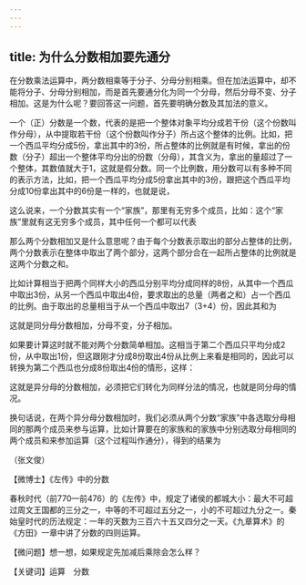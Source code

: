 ```yaml
---
---
---
```

title: 为什么分数相加要先通分
---




在分数乘法运算中，两分数相乘等于分子、分母分别相乘。但在加法运算中，却不能将分子、分母分别相加，而是首先要通分化为同一个分母，然后分母不变、分子相加。这是为什么呢？要回答这一问题，首先要明确分数及其加法的意义。



一个（正）分数是一个数，代表的是把一个整体对象平均分成若干份（这个份数叫作分母），从中提取若干份（这个份数叫作分子）所占这个整体的比例。比如，把一个西瓜平均分成5份，拿出其中的3份，所占整体的比例就是有时候，拿出的份数（分子）超出一个整体平均分出的份数（分母），其含义为，拿出的量超过了一个整体，其数值就大于1，这就是假分数。同一个比例数，用分数可以有多种不同的表示方法，比如，把一个西瓜平均分成5份拿出其中的3份，跟把这个西瓜平均分成10份拿出其中的6份是一样的，也就是说，



这么说来，一个分数其实有一个“家族”，那里有无穷多个成员，比如：这个“家族”里就有这无穷多个成员，其中任何一个都可以代表

那么两个分数相加又是什么意思呢？由于每个分数表示取出的部分占整体的比例，两个分数表示在整体中取出了两个部分，这两个部分合在一起所占整体的比例就是这两个分数之和。

比如计算相当于把两个同样大小的西瓜分别平均分成同样的8份，从其中一个西瓜中取出3份，从另一个西瓜中取出4份，要求取出的总量（两者之和）占一个西瓜的比例。由于取出的总量相当于从一个西瓜中取出7（3+4）份，因此其和为

这就是同分母分数相加，分母不变，分子相加。

如果要计算这时就不能对两个分数简单相加。这相当于第二个西瓜只平均分成2份，从中取出1份，但这跟刚才分成8份取出4份从比例上来看是相同的，因此可以转换为第二个西瓜也分成8份取出4份的情形，这样：



这就是异分母的分数相加，必须把它们转化为同样分法的情况，也就是同分母的情况。



换句话说，在两个异分母分数相加时，我们必须从两个分数“家族”中各选取分母相同的那两个成员来参与运算，比如计算要在的家族和的家族中分别选取分母相同的两个成员和来参加运算（这个过程叫作通分），得到的结果为

（张文俊）





【微博士】《左传》中的分数

春秋时代（前770—前476）的《左传》中，规定了诸侯的都城大小：最大不可超过周文王国都的三分之一，中等的不可超过五分之一，小的不可超过九分之一。秦始皇时代的历法规定：一年的天数为三百六十五又四分之一天。《九章算术》的《方田》一章中讲了分数的四则运算。

【微问题】想一想，如果规定先加减后乘除会怎么样？

【关键词】运算　分数